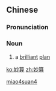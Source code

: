 ==Chinese==
{{zh-forms}}

===Pronunciation===
{{zh-pron
|m=miàosuàn
|cat=n
}}

===Noun===
{{zh-noun}}

# {{lb|zh|literary}} a [[brilliant]] [[plan]]

[[Category:Mandarin literary terms|miao4suan4]]

[[ko:妙算]]
[[zh:妙算]]